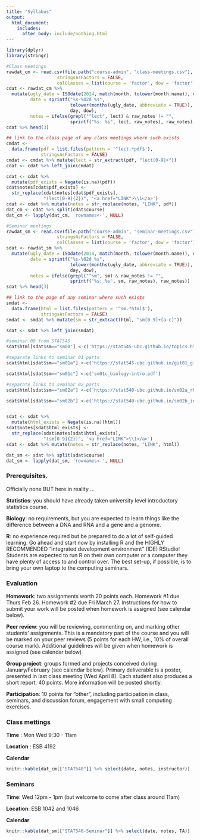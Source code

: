 ```yaml
---
title: "Syllabus"
output:
  html_document:
    includes:
      after_body: include/nothing.html
---
```


```r
library(dplyr)
library(stringr)
```

```r
#Class meetings
rawdat_cm <- read.csv(file.path("course-admin", "class-meetings.csv"),
                   stringsAsFactors = FALSE,
                   colClasses = list(course = 'factor', dow = 'factor'))
cdat <- rawdat_cm %>%
  mutate(ugly_date = ISOdate(2014, match(month, tolower(month.name)), day),
         date = sprintf("%s-%02d %s",
                        tolower(months(ugly_date, abbreviate = TRUE)),
                        day, dow),
         notes = ifelse(grepl("^lect", lect) & raw_notes != "",
                        sprintf("%s: %s", lect, raw_notes), raw_notes))
cdat %>% head(3)

## link to the class page of any class meetings where such exists
cmdat <-
  data.frame(pdf = list.files(pattern = '^lect.*pdf$'),
             stringsAsFactors = FALSE)
cmdat <- cmdat %>% mutate(lect = str_extract(pdf, "lect[0-9]+"))
cdat <- cdat %>% left_join(cmdat)

cdat <- cdat %>%
  mutate(pdf_exists = Negate(is.na)(pdf))
cdat$notes[cdat$pdf_exists] <-
  str_replace(cdat$notes[cdat$pdf_exists],
              "(lect[0-9]{2})", '<a href="LINK">\\1</a>')
cdat <- cdat %>% mutate(notes = str_replace(notes, "LINK", pdf))
dat_cm <- cdat %>% split(cdat$course)
dat_cm <- lapply(dat_cm, 'rownames<-', NULL)

#Seminar meetings
rawdat_sm <- read.csv(file.path("course-admin", "seminar-meetings.csv"),
                   stringsAsFactors = FALSE,
                   colClasses = list(course = 'factor', dow = 'factor'))
sdat <- rawdat_sm %>%
  mutate(ugly_date = ISOdate(2014, match(month, tolower(month.name)), day),
         date = sprintf("%s-%02d %s",
                        tolower(months(ugly_date, abbreviate = TRUE)),
                        day, dow),
         notes = ifelse(grepl("^sm", sm) & raw_notes != "",
                        sprintf("%s: %s", sm, raw_notes), raw_notes))
sdat %>% head(3)

## link to the page of any seminar where such exists
smdat <-
  data.frame(html = list.files(pattern = '^sm.*html$'),
             stringsAsFactors = FALSE)
smdat <- smdat %>% mutate(sm = str_extract(html, "sm[0-9]+[a-c]"))

sdat <- sdat %>% left_join(smdat)

#seminar 00 from STAT545
sdat$html[sdat$sm=="sm00"] <-c('https://stat545-ubc.github.io/topics.html')

#separate links to seminar 01 parts
sdat$html[sdat$sm=="sm01a"] <-c('https://stat545-ubc.github.io/git01_git-install.html')

sdat$html[sdat$sm=="sm01c"] <-c('sm01c_biology-intro.pdf')

#separate links to seminar 02 parts
sdat$html[sdat$sm=="sm02a"] <-c('https://stat540-ubc.github.io/sm02a_rMarkdown.html')

sdat$html[sdat$sm=="sm02b"] <-c('https://stat540-ubc.github.io/sm02b_introProbCltLln.html')


sdat <- sdat %>%
  mutate(html_exists = Negate(is.na)(html))
sdat$notes[sdat$html_exists] <-
  str_replace(sdat$notes[sdat$html_exists],
              "(sm[0-9]{2})", '<a href="LINK">\\1</a>')
sdat <- sdat %>% mutate(notes = str_replace(notes, "LINK", html))

dat_sm <- sdat %>% split(sdat$course)
dat_sm <- lapply(dat_sm, 'rownames<-', NULL)
```

### Prerequisites.

Officially none BUT here in reality ...

**Statistics**: you should have already taken university level introductory statistics course.

**Biology**: no requirements, but you are expected to learn things like the difference between a DNA and RNA and a gene and a genome.

**R**: no experience required but be prepared to do a lot of self-guided learning. Go ahead and start now by installing R and the HIGHLY RECOMMENDED "integrated development environment" (IDE) RStudio! Students are expected to run R on their own computer or a computer they have plenty of access to and control over. The best set-up, if possible, is to bring your own laptop to the computing seminars.

### Evaluation

**Homework**: two assignments worth 20 points each. Homework #1 due Thurs Feb 26. Homework #2 due Fri March 27. Instructions for how to submit your work will be posted when homework is assigned (see calendar below).

**Peer review**: you will be reviewing, commenting on, and marking other students’ assignments. This is a mandatory part of the course and you will be marked on your peer reviews (5 points for each HW, i.e., 10% of overall course mark). Additional guidelines will be given when homework is assigned (see calendar below)

**Group project**: groups formed and projects conceived during January/February (see calendar below). Primary deliverable is a poster, presented in last class meeting (Wed April 8). Each student also produces a short report. 40 points. More information will be posted shortly.

**Participation**: 10 points for "other", including participation in class, seminars, and discussion forum, engagement with small computing exercises.


<!-- unholy hack to make following two tables less wide and the same wide -->
<style type="text/css">
table {
   max-width: 70%;
}
</style>

### Class mettings

**Time** : Mon Wed 9:30 - 11am

**Location** : ESB 4192

**Calendar**

```r
knitr::kable(dat_cm[["STAT540"]] %>% select(date, notes, instructor))
```

### Seminars

**Time**: Wed 12pm - 1pm (but welcome to come after class around 11am)

**Location**: ESB 1042 and 1046

**Calendar**

```r
knitr::kable(dat_sm[["STAT540-Seminar"]] %>% select(date, notes, TA))
```
